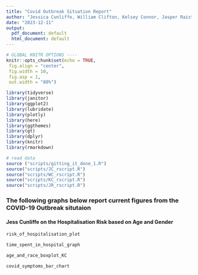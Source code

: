```yaml
---
title: "Covid Outbreak Situation Report"
author: "Jessica Cunliffe, William Clifton, Kelsey Connor, Jasper Raistrick"
date: "2023-12-11"
output:
  pdf_document: default
  html_document: default
---
```


```r
# GLOBAL KNITR OPTIONS ----
knitr::opts_chunk$set(echo = TRUE,
 fig.align = "center",
 fig.width = 10,
 fig.asp = 1,
 out.width = "80%")
```

```r
library(tidyverse)
library(janitor)
library(ggplot2)
library(lubridate)
library(plotly)
library(here)
library(ggthemes)
library(gt)
library(dplyr)
library(knitr)
library(rmarkdown)
```

```r
# read data 
source ("scripts/gitting_it_done_1.R")
source("scripts/JC_rscript.R")
source("scripts/WC_rscript.R")
source("scripts/KC_rscript.R")
source("scripts/JR_rscript.R")
```

### The following graphs below report current figures from the COVID-19 Outbreak situtaion

#### Jess Cunliffe on the Hospitalisation Risk based on Age and Gender

```r

risk_of_hospitalisation_plot

```

```r

time_spent_in_hospital_graph


```

```r

age_and_race_boxplot_KC

```

```r

covid_symptoms_bar_chart

```

